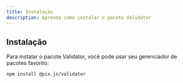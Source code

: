 ```yaml
---
title: Instalação
description: Aprenda como instalar o pacote Validator
---
```


## Instalação

Para instalar o pacote Validator, você pode usar seu gerenciador de pacotes favorito:

```bash
npm install @pix.js/validator
```

